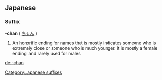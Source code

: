 ==Japanese==
===Suffix===
'''-chan''' ( [[ちゃん]] )
#An honorific ending for names that is mostly indicates someone who is extremely close or someone who is much younger.  It is mostly a female ending, and rarely used for males.
[[Category:Japanese suffixes]]

[[de:-chan]]